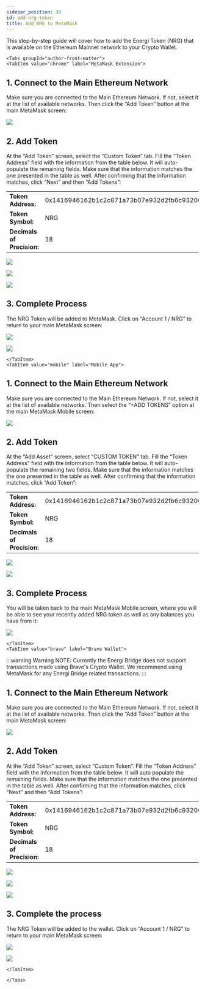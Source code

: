 ```yaml
---
sidebar_position: 30
id: add-nrg-token
title: Add NRG to MetaMask
---
```



This step-by-step guide will cover how to add the Energi Token (NRG) that is available on the Ethereum Mainnet network to your  Crypto Wallet.

```mdx-code-block
<Tabs groupId="author-front-matter">
<TabItem value="chrome" label="MetaMask Extension">
```

## ​1. Connect to the Main Ethereum Network
Make sure you are connected to the Main Ethereum Network. If not, select it at the list of available networks. Then click the “Add Token” button at the main MetaMask screen:

![](https://defi.support.energi.world/hc/article_attachments/360074524612/image-0.png)

## 2. Add Token
At the “Add Token” screen, select the “Custom Token” tab.  Fill the “Token Address” field with the information from the table below. It will auto-populate the remaining fields. Make sure that the information matches the one presented in the table as well. After confirming that the information matches, click “Next” and then “Add Tokens”:

|                            |                                            |
| -------------------------- | ------------------------------------------ |
| **Token Address:**         | 0x1416946162b1c2c871a73b07e932d2fb6c932069 |
| **Token Symbol:**          | NRG                                        |
| **Decimals of Precision:** | 18                                         |

![](https://defi.support.energi.world/hc/article_attachments/360074524572/image-1.png)

![](https://defi.support.energi.world/hc/article_attachments/360074732511/image-2.png)

![](https://defi.support.energi.world/hc/article_attachments/360074732551/image-3.png)

## 3. Complete Process

The NRG Token will be added to MetaMask. Click on “Account 1 / NRG” to return to your main MetaMask screen:

![](https://defi.support.energi.world/hc/article_attachments/360074732631/image-4.png)

![](https://defi.support.energi.world/hc/article_attachments/360074732591/image-5.png)


```mdx-code-block
</TabItem>
<TabItem value="mobile" label="Mobile App">
```

## 1. Connect to the Main Ethereum Network

Make sure you are connected to the Main Ethereum Network. If not, select it at
the list of available networks. Then select the “+ADD TOKENS” option at the main
MetaMask Mobile screen:

![](https://defi.support.energi.world/hc/article_attachments/360074732491/image-0.png)

## 2. Add Token

At the “Add Asset” screen, select “CUSTOM TOKEN” tab. Fill the “Token Address” field with the information from the table below. It will auto-populate the remaining two fields. Make sure that the information matches the one presented in the table as well. After confirming that the information matches, click “Add Token”:

|                            |                                            |
| -------------------------- | ------------------------------------------ |
| **Token Address:**         | 0x1416946162b1c2c871a73b07e932d2fb6c932069 |
| **Token Symbol:**          | NRG                                        |
| **Decimals of Precision:** | 18                                         |

![](https://defi.support.energi.world/hc/article_attachments/360074524672/image-1.png)

![](https://defi.support.energi.world/hc/article_attachments/360074524652/image-2.png)

## 3. Complete Process

You will be taken back to the main MetaMask Mobile screen, where you will be able to see your recently added NRG token as well as any balances you have from it:

![](https://defi.support.energi.world/hc/article_attachments/360074732531/image-3.png)


```mdx-code-block
</TabItem>
<TabItem value="brave" label="Brave Wallet">
```

:::warning Warning
NOTE: Currently the Energi Bridge does not support transactions made using Brave's Crypto Wallet. We recommend using MetaMask for any Energi Bridge related transactions.
:::

## ​1. Connect to the Main Ethereum Network

Make sure you are connected to the Main Ethereum Network. If not, select it at the list of available networks. Then click the “Add Token” button at the main MetaMask screen:

![](https://defi.support.energi.world/hc/article_attachments/360074524692/image-0.png)

## 2. Add Token

At the “Add Token” screen, select “Custom Token”. Fill the “Token Address” field with the information from the table below. It will auto populate the remaining fields. Make sure that the information matches the one presented in the table as well. After confirming that the information matches, click “Next” and then “Add Tokens”:

|                            |                                            |
| -------------------------- | ------------------------------------------ |
| **Token Address:**         | 0x1416946162b1c2c871a73b07e932d2fb6c932069 |
| **Token Symbol:**          | NRG                                        |
| **Decimals of Precision:** | 18                                         |

![](https://defi.support.energi.world/hc/article_attachments/360074524712/image-1.png)

![](https://defi.support.energi.world/hc/article_attachments/360074524592/image-2.png)

![](https://defi.support.energi.world/hc/article_attachments/360074524632/image-3.png)

## 3. Complete the process

The NRG Token will be added to the wallet. Click on “Account 1 / NRG” to return to your main MetaMask screen:

![](https://defi.support.energi.world/hc/article_attachments/360074732651/image-4.png)

![](https://defi.support.energi.world/hc/article_attachments/360074524752/image-5.png)

```mdx-code-block
</TabItem>

</Tabs>
```
